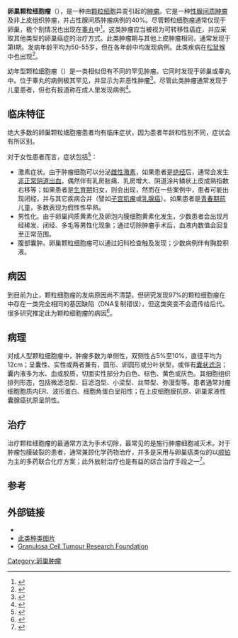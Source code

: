 {{Medical}}
{{Infobox disease |
  Name           = 卵巢颗粒细胞瘤 |
  ICD10          = {{ICD10|C|56||c|51}} |
  ICD9           = {{ICD9|183 236.2}} |
  ICDO           = 8620 |
  Image          = Juvenile_granulosa_cell_tumour_-_very_high_mag.jpg|
  Caption        = 显微镜下的卵巢颗粒细胞瘤，可见透明色小球|
  OMIM           = |
  MedlinePlus    = |
  eMedicineSubj  = med |
  eMedicineTopic = 928 |
  DiseasesDB     = |
  MeshID         = D006106|
}}
'''卵巢颗粒细胞瘤'''（{{lang-en|Granulosa cell tumours,granulosa-theca cell tumours}}），是一种由[[颗粒细胞|颗粒细胞]]异变引起的[[肿瘤|肿瘤]]。它是一种[[性腺间质肿瘤|性腺间质肿瘤]]及非上皮组织肿瘤，并占性腺间质肿瘤病例的40%。尽管颗粒细胞瘤通常仅现于卵巢，极个别情况也出现在[[睾丸|睾丸]]中<ref>{{cite journal|author=付伟金 米华 刘德云 颜海标 黄伟华 莫曾南|title=成年型睾丸颗粒细胞瘤1例报告并文献复习|journal=《中国男科学杂志》|year=2013年|issue=第7期|pages=63-64页|url=http://www.cqvip.com/QK/97231A/201307/47303428.html|access-date=2013-11-30|archive-date=2015-09-23|archive-url=https://web.archive.org/web/20150923222912/http://www.cqvip.com/QK/97231A/201307/47303428.html|dead-url=no}}</ref>。这类肿瘤应当被视为可转移性癌症，并应采取其他类型的卵巢癌症的治疗方式。此类肿瘤期与其他上皮肿瘤相同，通常发现于第I期。发病年龄平均为50-55岁，但在各年龄中均发现病例。此类疾病在[[松鼠猴|松鼠猴]]中也出现<ref name="MLWalker1">{{cite journal | author = Walker ML, Anderson DC, Herndon JG, Walker LC | title = Ovarian aging in squirrel monkeys (Saimiri sciureus) | journal = Reproduction | volume = 138 | pages = 793–799 | year = 2009 | pmid = 19656956 | doi = 10.1530/REP-08-0449 | issue = 4}}</ref>。

幼年型颗粒细胞瘤（{{lang-en|Juvenile granulosa cell tumour}}）是一类相似但有不同的罕见肿瘤。它同时发现于卵巢或睾丸中。位于睾丸的病例极其罕见，并显示为非恶性肿瘤<ref name="pmid18548396">{{cite journal
| author = Dudani R, Giordano L, Sultania P, Jha K, Florens A, Joseph T | title = Juvenile granulosa cell tumor of testis: case report and review of literature | journal = Am J Perinatol | volume = 25 | issue = 4 | pages = 229–31 | pmid = 18548396 | doi = 10.1055/s-2008-1066878 | url = http://www.thieme-connect.com/DOI/DOI?10.1055/s-2008-1066878 | issn = |date=April 2008}}</ref>。尽管此类肿瘤通常发现于儿童患者，但也有报道称在成人里发现病例<ref name="pmid18313118">{{cite journal | author = Lin KH, Lin SE, Lee LM | title = Juvenile granulosa cell tumor of adult testis: a case report | journal = Urology | volume = 72 | issue = 1 | pages = 230.e11–3 | pmid = 18313118 | doi = 10.1016/j.urology.2007.11.126 | url = http://linkinghub.elsevier.com/retrieve/pii/S0090-4295(07)02517-4 | issn =  | date = July 2008 | access-date = 2013-11-30 | archive-date = 2018-06-19 | archive-url = https://web.archive.org/web/20180619012653/https://linkinghub.elsevier.com/retrieve/pii/S0090-4295(07)02517-4 | dead-url = no }}</ref>。

==临床特征==
绝大多数的卵巢颗粒细胞瘤患者均有临床症状，因为患者年龄和性别不同，症状会有所区别。

对于女性患者而言，症状包括<ref>{{cite journal|author=曾焕忠、马壮、唐宇红、陈小聪、黄开胜|title=卵巢颗粒细胞瘤的影像学表现|journal=《齐齐哈尔医学院学报》|year=2013年|issue=第8期|pages=1155-1157页|url=http://www.cqvip.com/QK/98584X/201308/45878362.html|access-date=2013-11-30|archive-date=2015-09-23|archive-url=https://web.archive.org/web/20150923222928/http://www.cqvip.com/QK/98584X/201308/45878362.html|dead-url=no}}</ref>：
* 激素症状。由于肿瘤细胞可以分泌[[雌性激素|雌性激素]]，如果患者是[[绝经|绝经]]后，通常会发生[[非正常阴道出血|非正常阴道出血]]，偶然伴有乳房胀痛、乳房增大、阴道涂片鳞状上皮成熟指数右移等；如果患者是[[生育期|生育期]]妇女，则会出现{{link-en|月经过多|menometrorrhagia}}，然而在一些案例中，患者可能出现闭经，并与其它疾病合并（譬如[[子宫肌瘤|子宫肌瘤]]或[[乳腺癌|乳腺癌]]）。如果患者是[[青春期前|青春期前]]儿童，多数表现为假性性早熟。
* 男性化。由于卵巢间质黄素化及卵泡内膜细胞黄素化发生，少数患者会出现月经稀发、闭经、多毛等男性化现象；通过切除肿瘤手术后，血液内数值会回复至正常范围。
* 腹部囊肿。卵巢颗粒细胞瘤可以通过妇科检查触及发现；少数病例伴有胸腔积液。

==病因==
到目前为止，颗粒细胞瘤的发病原因尚不清楚。但研究发现97%的颗粒细胞瘤在{{link-en|FOXL2|FOXL2}}中存在一类完全相同的基因缺陷（DNA复制错误），但这类突变不会遗传给后代。很多研究推定此为颗粒细胞瘤的病因<ref>{{cite journal|author=牛铭钢、石学明|title=卵巢成人型颗粒细胞瘤DNA含量测定及细胞形态测量的研究|journal=《哈尔滨医药》|year=1996年|issue=第4期|pages=1-3页|url=http://www.cqvip.com/QK/92357X/199604/2241142.html|access-date=2013-11-30|archive-date=2015-09-23|archive-url=https://web.archive.org/web/20150923222831/http://www.cqvip.com/QK/92357X/199604/2241142.html|dead-url=no}}</ref>。

==病理 ==
对成人型颗粒细胞瘤中，肿瘤多数为单侧性，双侧性占5%至10%，直径平均为12cm；呈囊性、实性或两者兼有，圆形、卵圆形或分叶状型，或伴有[[囊状滤泡|囊状滤泡]]；囊内液多为水、血或胶质，切面实性部分为白色、棕色、黄色或灰色。其细胞组织排列形态，包括微滤泡型、巨滤泡型、小梁型、丝带型、弥漫型等。患者通常对瘤细胞胞质内ER、波形蛋白、细胞角蛋白呈阳性；在上皮细胞膜抗原、卵巢浆液性囊腺癌抗原呈阴性。

==治疗 ==
治疗颗粒细胞瘤的最通常方法为手术切除，最常见的是施行肿瘤细胞减灭术。对于肿瘤包膜破裂的患者，通常兼顾化学药物治疗，并多是采用与卵巢癌类似的以[[顺铂|顺铂]]为主的多药联合化疗方案；此外放射治疗也是有益的综合治疗手段之一<ref>{{cite journal|author=刘燕萍|coauthors=浙江省杭州市余杭区第二人民医院病理科|title=卵巢颗粒细胞瘤及卵泡膜细胞瘤76例临床病理分析|journal=《中国现代医生》|year=2011年|issue=第2期|pages=77-78页|url=http://www.cqvip.com/QK/60066A/201102/36757413.html|access-date=2013-11-30|archive-date=2015-09-23|archive-url=https://web.archive.org/web/20150923211139/http://www.cqvip.com/QK/60066A/201102/36757413.html|dead-url=no}}</ref>。

==参考==
{{reflist|2}}

==外部链接==
* {{GPnotebook|-46858173}}
* [https://web.archive.org/web/20061206183849/http://www-medlib.med.utah.edu/WebPath/FEMHTML/FEM057.html 此类种类图片]
* [http://gctrf.org/ Granulosa Cell Tumour Research Foundation] {{Wayback|url=http://gctrf.org/ |date=20210128182522 }}
{{女性生殖道肿瘤}}
{{DEFAULTSORT:Granulosa Cell Tumour}}
[[Category:卵巢肿瘤|Category:卵巢肿瘤]]